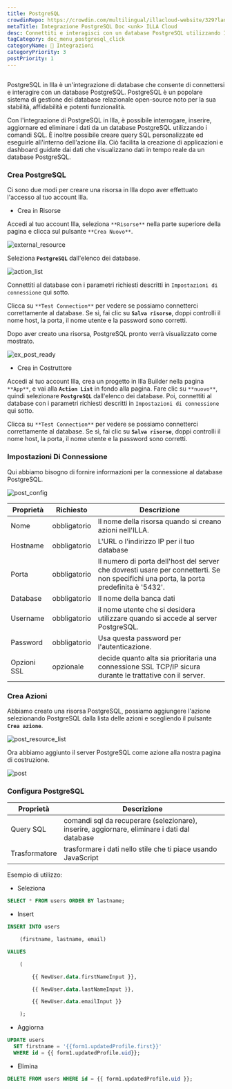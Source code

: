 ```yaml
---
title: PostgreSQL
crowdinRepo: https://crowdin.com/multilingual/illacloud-website/329?languages=it&filter=basic&value=0
metaTitle: Integrazione PostgreSQL Doc <unk> ILLA Cloud
desc: Connettiti e interagisci con un database PostgreSQL utilizzando ILLA Cloud. Crea app che possono interrogare, manipolare e visualizzare i dati. Automatizza e ottimizza i flussi di lavoro dei dati.
tagCategory: doc_menu_postgresql_click
categoryName: 🔨 Integrazioni
categoryPriority: 3
postPriority: 1
---
```


## <h2 hidden>Cos'è PostgreSQL?</h2>

PostgreSQL in Illa è un'integrazione di database che consente di connettersi e interagire con un database PostgreSQL. PostgreSQL è un popolare sistema di gestione dei database relazionale open-source noto per la sua stabilità, affidabilità e potenti funzionalità.

Con l'integrazione di PostgreSQL in Illa, è possibile interrogare, inserire, aggiornare ed eliminare i dati da un database PostgreSQL utilizzando i comandi SQL. È inoltre possibile creare query SQL personalizzate ed eseguirle all'interno dell'azione illa. Ciò facilita la creazione di applicazioni e dashboard guidate dai dati che visualizzano dati in tempo reale da un database PostgreSQL.

### Crea PostgreSQL

Ci sono due modi per creare una risorsa in Illa dopo aver effettuato l'accesso al tuo account Illa.

-   Crea in Risorse

Accedi al tuo account Illa, seleziona `**Risorse**` nella parte superiore della pagina e clicca sul pulsante `**Crea Nuovo**`.

![external_resource](https://cdn.illacloud.com/official-website/img/docs/external_resource.png)

Seleziona **`PostgreSQL`** dall'elenco dei database.

![action_list](https://cdn.illacloud.com/official-website/img/docs/action_list.png)

Connettiti al database con i parametri richiesti descritti in `Impostazioni di connessione` qui sotto.

Clicca su `**Test Connection**` per vedere se possiamo connetterci correttamente al database. Se sì, fai clic su **`Salva risorse`**, doppi controlli il nome host, la porta, il nome utente e la password sono corretti.

Dopo aver creato una risorsa, PostgreSQL pronto verrà visualizzato come mostrato.

![ex_post_ready](https://cdn.illacloud.com/official-website/img/docs/ex_post_ready.png)

-   Crea in Costruttore

Accedi al tuo account Illa, crea un progetto in Illa Builder nella pagina `**App**`, e vai alla **`Action List`** in fondo alla pagina. Fare clic su `**nuovo**`, quindi selezionare **`PostgreSQL`** dall'elenco dei database. Poi, connettiti al database con i parametri richiesti descritti in `Impostazioni di connessione` qui sotto.

Clicca su `**Test Connection**` per vedere se possiamo connetterci correttamente al database. Se sì, fai clic su **`Salva risorse`**, doppi controlli il nome host, la porta, il nome utente e la password sono corretti.

### Impostazioni Di Connessione

Qui abbiamo bisogno di fornire informazioni per la connessione al database PostgreSQL.

![post_config](https://cdn.illacloud.com/official-website/img/docs/post_config.png)

| Proprietà    | Richiesto    | Descrizione                                                                                                                             |
| ------------ | ------------ | --------------------------------------------------------------------------------------------------------------------------------------- |
| Nome         | obbligatorio | Il nome della risorsa quando si creano azioni nell'ILLA.                                                                                |
| Hostname     | obbligatorio | L'URL o l'indirizzo IP per il tuo database                                                                                              |
| Porta        | obbligatorio | Il numero di porta dell'host del server che dovresti usare per connetterti. Se non specifichi una porta, la porta predefinita è '5432'. |
| Database     | obbligatorio | Il nome della banca dati                                                                                                                |
| Username     | obbligatorio | il nome utente che si desidera utilizzare quando si accede al server PostgreSQL.                                                        |
| Password     | obbligatorio | Usa questa password per l'autenticazione.                                                                                               |
| Opzioni SSL  | opzionale    | decide quanto alta sia prioritaria una connessione SSL TCP/IP sicura durante le trattative con il server.                               |

### Crea Azioni

Abbiamo creato una risorsa PostgreSQL, possiamo aggiungere l'azione selezionando PostgreSQL dalla lista delle azioni e scegliendo il pulsante **`Crea azione`**.

![post_resource_list](https://cdn.illacloud.com/official-website/img/docs/post_resource_list.png)

Ora abbiamo aggiunto il server PostgreSQL come azione alla nostra pagina di costruzione.

![post](https://cdn.illacloud.com/official-website/img/docs/post.png)

### Configura PostgreSQL

| Proprietà     | Descrizione                                                                                  |
| ------------- | -------------------------------------------------------------------------------------------- |
| Query SQL     | comandi sql da recuperare (selezionare), inserire, aggiornare, eliminare i dati dal database |
| Trasformatore | trasformare i dati nello stile che ti piace usando JavaScript                                |

Esempio di utilizzo:

-   Seleziona

```sql
SELECT * FROM users ORDER BY lastname;
```

-   Insert

```sql
INSERT INTO users

	(firstname, lastname, email)

VALUES

	(

		{{ NewUser.data.firstNameInput }},

		{{ NewUser.data.lastNameInput }},

		{{ NewUser.data.emailInput }}

	);
```

-   Aggiorna

```sql
UPDATE users
  SET firstname = '{{form1.updatedProfile.first}}'
  WHERE id = {{ form1.updatedProfile.uid}};
```

-   Elimina

```sql
DELETE FROM users WHERE id = {{ form1.updatedProfile.uid }};
```
